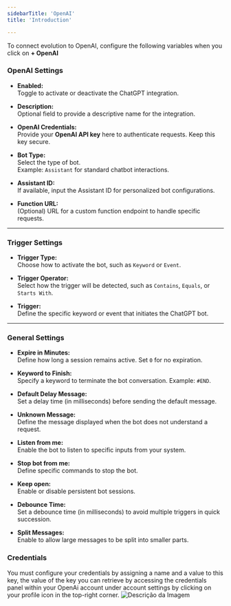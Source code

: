 ```yaml
---
sidebarTitle: 'OpenAI'
title: 'Introduction'

---
```


To connect evolution to OpenAI, configure the following variables when you click on **+ OpenAI**



### **OpenAI Settings**

- **Enabled:**  
  Toggle to activate or deactivate the ChatGPT integration.

- **Description:**  
  Optional field to provide a descriptive name for the integration.

- **OpenAI Credentials:**  
  Provide your **OpenAI API key** here to authenticate requests. Keep this key secure.

- **Bot Type:**  
  Select the type of bot.  
  Example: `Assistant` for standard chatbot interactions.

- **Assistant ID:**  
  If available, input the Assistant ID for personalized bot configurations.

- **Function URL:**  
  (Optional) URL for a custom function endpoint to handle specific requests.

---

### **Trigger Settings**

- **Trigger Type:**  
  Choose how to activate the bot, such as `Keyword` or `Event`.

- **Trigger Operator:**  
  Select how the trigger will be detected, such as `Contains`, `Equals`, or `Starts With`.

- **Trigger:**  
  Define the specific keyword or event that initiates the ChatGPT bot.

---

### **General Settings**

- **Expire in Minutes:**  
  Define how long a session remains active. Set `0` for no expiration.

- **Keyword to Finish:**  
  Specify a keyword to terminate the bot conversation. Example: `#END`.

- **Default Delay Message:**  
  Set a delay time (in milliseconds) before sending the default message.

- **Unknown Message:**  
  Define the message displayed when the bot does not understand a request.

- **Listen from me:**  
  Enable the bot to listen to specific inputs from your system.

- **Stop bot from me:**  
  Define specific commands to stop the bot.

- **Keep open:**  
  Enable or disable persistent bot sessions.

- **Debounce Time:**  
  Set a debounce time (in milliseconds) to avoid multiple triggers in quick succession.

- **Split Messages:**  
  Enable to allow large messages to be split into smaller parts.

### **Credentials**

You must configure your credentials by assigning a name and a value to this key, the value of the key you can retrieve by accessing the credentials panel within your OpenAi account under account settings by clicking on your profile icon in the top-right corner.
<img src="/images/chatbot/gpt.png" alt="Descrição da Imagem"  />
